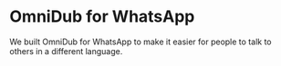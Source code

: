 # OmniDub for WhatsApp
We built OmniDub for WhatsApp to make it easier for people to talk to others in a different language. 